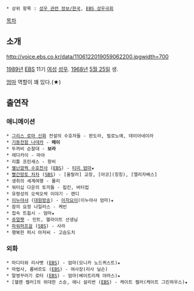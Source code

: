  * 상위 항목 : [[성우 관련 정보/한국]], [[EBS 성우극회]]

[[목차]]
== 소개 ==

http://voice.ebs.co.kr/data/1106122019059062200.jpgwidth=700

[[1989년]] [[EBS]] 11기 [[여성]] [[성우]]. [[1968년]] [[5월 25일]] 생.

[[엄마]] 역할이 꽤 있다.(★)
== 출연작 ==
=== 애니메이션 ===
 * [[그리스 로마 신화]] 전설의 수호자들 - 판도라, 필로노에, 데이아네이라
 * [[기동전함 나데카]] - '''메이'''
 * 두꺼비 순찰대 - '''보라'''
 * 레다카이 - 마야
 * 리틀 프린세스 - 왕비
 * [[별난깜찍 수호천사]] ([[EBS]]) - [[티미의 부모님|티미 엄마]]★
 * [[빨간망토 차차]] ([[SBS]]) - [울랄라] 교장, [야코](칭칭), [엘리자베스]
 * 생쥐의 세계여행 - 몰리
 * 워터십 다운의 토끼들 - 핍킨, 버터컵
 * 유령성의 오싹오싹 이야기 - 랜디
 * [[이누야샤]] ([[대원방송]]) - [[이자요이(이누야샤)|이자요이]](이누야샤 엄마)★
 * 잠의 요정 나일러스 - 케빈
 * 접속 트윕시 - 엄마★
 * [[쥬얼펫(무인)|쥬얼펫]] - 민트, 핼라이트 선생님
 * [[파워퍼프걸]] ([[SBS]]) - 사라
 * 행복한 퍼시 아저씨 - 고슴도치
=== 외화 ===
 * 마디타와 리사벳 ([[EBS]]) - 엄마(모니카 노드퀴스트)★
 * 마법사, 롬바르도 ([[EBS]]) - 여사장(리사 닐슨)
 * 말썽꾸러기 로타 ([[EBS]]) - 엄마(베이트리체 야라스)★
 * [헬렌 켈러]의 위대한 스승, 애니 설리번 ([[EBS]]) - 케이트 켈러(케이트 그린하우스)★
